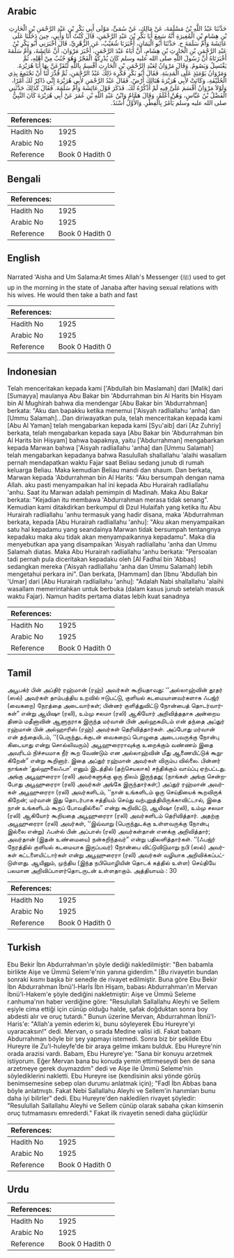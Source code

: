 ## Arabic


<div dir="rtl" lang="ar" style={{fontSize:'larger',backgroundColor:'#f8f9fa',padding:20}}>
حَدَّثَنَا عَبْدُ اللَّهِ بْنُ مَسْلَمَةَ، عَنْ مَالِكٍ، عَنْ سُمَىٍّ، مَوْلَى أَبِي بَكْرِ بْنِ عَبْدِ الرَّحْمَنِ بْنِ الْحَارِثِ بْنِ هِشَامِ بْنِ الْمُغِيرَةِ أَنَّهُ سَمِعَ أَبَا بَكْرِ بْنَ عَبْدِ الرَّحْمَنِ، قَالَ كُنْتُ أَنَا وَأَبِي، حِينَ دَخَلْنَا عَلَى عَائِشَةَ وَأُمِّ سَلَمَةَ ح‏.‏ حَدَّثَنَا أَبُو الْيَمَانِ، أَخْبَرَنَا شُعَيْبٌ، عَنِ الزُّهْرِيِّ، قَالَ أَخْبَرَنِي أَبُو بَكْرِ بْنُ عَبْدِ الرَّحْمَنِ بْنِ الْحَارِثِ بْنِ هِشَامٍ، أَنَّ أَبَاهُ عَبْدَ الرَّحْمَنِ، أَخْبَرَ مَرْوَانَ، أَنَّ عَائِشَةَ، وَأُمَّ سَلَمَةَ أَخْبَرَتَاهُ أَنَّ رَسُولَ اللَّهِ صلى الله عليه وسلم كَانَ يُدْرِكُهُ الْفَجْرُ وَهُوَ جُنُبٌ مِنْ أَهْلِهِ، ثُمَّ يَغْتَسِلُ وَيَصُومُ‏.‏ وَقَالَ مَرْوَانُ لِعَبْدِ الرَّحْمَنِ بْنِ الْحَارِثِ أُقْسِمُ بِاللَّهِ لَتُقَرِّعَنَّ بِهَا أَبَا هُرَيْرَةَ‏.‏ وَمَرْوَانُ يَوْمَئِذٍ عَلَى الْمَدِينَةِ‏.‏ فَقَالَ أَبُو بَكْرٍ فَكَرِهَ ذَلِكَ عَبْدُ الرَّحْمَنِ، ثُمَّ قُدِّرَ لَنَا أَنْ نَجْتَمِعَ بِذِي الْحُلَيْفَةِ، وَكَانَتْ لأَبِي هُرَيْرَةَ هُنَالِكَ أَرْضٌ، فَقَالَ عَبْدُ الرَّحْمَنِ لأَبِي هُرَيْرَةَ إِنِّي ذَاكِرٌ لَكَ أَمْرًا، وَلَوْلاَ مَرْوَانُ أَقْسَمَ عَلَىَّ فِيهِ لَمْ أَذْكُرْهُ لَكَ‏.‏ فَذَكَرَ قَوْلَ عَائِشَةَ وَأُمِّ سَلَمَةَ‏.‏ فَقَالَ كَذَلِكَ حَدَّثَنِي الْفَضْلُ بْنُ عَبَّاسٍ، وَهُنَّ أَعْلَمُ، وَقَالَ هَمَّامٌ وَابْنُ عَبْدِ اللَّهِ بْنِ عُمَرَ عَنْ أَبِي هُرَيْرَةَ كَانَ النَّبِيُّ صلى الله عليه وسلم يَأْمُرُ بِالْفِطْرِ‏.‏ وَالأَوَّلُ أَسْنَدُ‏.‏
</div>
<div style={{backgroundColor:'#f8f9fa',padding:20, marginBottom: 10}}><table> <thead> <tr> <th>References:</th> <th></th> </tr> </thead> <tbody><tr><td>Hadith No</td><td>1925</td></tr><tr><td>Arabic No</td><td>1925</td></tr><tr><td>Reference</td><td>Book 0 Hadith 0</td></tr></tbody></table></div>

## Bengali


<div dir="ltr" lang="bn" style={{fontSize:'larger',backgroundColor:'#f8f9fa',padding:20}}>

</div>
<div style={{backgroundColor:'#f8f9fa',padding:20, marginBottom: 10}}><table> <thead> <tr> <th>References:</th> <th></th> </tr> </thead> <tbody><tr><td>Hadith No</td><td>1925</td></tr><tr><td>Arabic No</td><td>1925</td></tr><tr><td>Reference</td><td>Book 0 Hadith 0</td></tr></tbody></table></div>

## English


<div dir="ltr" lang="en" style={{fontSize:'larger',backgroundColor:'#f8f9fa',padding:20}}>
Narrated 'Aisha and Um Salama:At times Allah's Messenger (ﷺ) used to get up in the morning in the state of Janaba after having sexual relations with his wives. He would then take a bath and fast
</div>
<div style={{backgroundColor:'#f8f9fa',padding:20, marginBottom: 10}}><table> <thead> <tr> <th>References:</th> <th></th> </tr> </thead> <tbody><tr><td>Hadith No</td><td>1925</td></tr><tr><td>Arabic No</td><td>1925</td></tr><tr><td>Reference</td><td>Book 0 Hadith 0</td></tr></tbody></table></div>

## Indonesian


<div dir="ltr" lang="id" style={{fontSize:'larger',backgroundColor:'#f8f9fa',padding:20}}>
Telah menceritakan kepada kami ['Abdullah bin Maslamah] dari [Malik] dari [Sumayya] maulanya Abu Bakar bin 'Abdurrahman bin Al Harits bin Hisyam bin Al Mughirah bahwa dia mendengar [Abu Bakar bin 'Abdurrahman] berkata: "Aku dan bapakku ketika menemui ['Aisyah radliallahu 'anha] dan [Ummu Salamah]...Dan diriwayatkan pula, telah menceritakan kepada kami [Abu Al Yaman] telah mengabarkan kepada kami [Syu'aib] dari [Az Zuhriy] berkata, telah mengabarkan kepada saya [Abu Bakar bin 'Abdurrahman bin Al Harits bin Hisyam] bahwa bapaknya, yaitu ['Abdurrahman] mengabarkan kepada Marwan bahwa ['Aisyah radliallahu 'anha] dan [Ummu Salamah] telah mengabarkan kepadanya bahwa Rasulullah shallallahu 'alaihi wasallam pernah mendapatkan waktu Fajar saat Beliau sedang junub di rumah keluarga Beliau. Maka kemudian Beliau mandi dan shaum. Dan berkata, Marwan kepada 'Abdurrahman bin Al Harits: "Aku bersumpah dengan nama Allah. aku pasti menyampaikan hal ini kepada Abu Hurairah radliallahu 'anhu. Saat itu Marwan adalah pemimpin di Madinah. Maka Abu Bakar berkata: "Kejadian itu membawa 'Abdurrahman merasa tidak senang". Kemudian kami ditakdirkan berkumpul di Dzul Hulaifah yang ketika itu Abu Hurairah radliallahu 'anhu termasuk yang hadir disana, maka 'Abdurrahman berkata, kepada [Abu Hurairah radliallahu 'anhu]: "Aku akan menyampaikan satu hal kepadamu yang seandainya Marwan tidak bersumpah tentangnya kepadaku maka aku tidak akan menyampaikannya kepadamu". Maka dia menyebutkan apa yang disampaikan 'Aisyah radliallahu 'anha dan Ummu Salamah diatas. Maka Abu Hurairah radliallahu 'anhu berkata: "Persoalan tadi pernah pula diceritakan kepadaku oleh [Al Fadhal bin 'Abbas] sedangkan mereka ('Aisyah radliallahu 'anha dan Ummu Salamah) lebih mengetahui perkara ini". Dan berkata, [Hammam] dan [Ibnu 'Abdullah bin 'Umar] dari [Abu Hurairah radliallahu 'anhu]: "Adalah Nabi shallallahu 'alaihi wasallam memerintahkan untuk berbuka (dalam kasus junub setelah masuk waktu Fajar). Namun hadits pertama diatas lebih kuat sanadnya
</div>
<div style={{backgroundColor:'#f8f9fa',padding:20, marginBottom: 10}}><table> <thead> <tr> <th>References:</th> <th></th> </tr> </thead> <tbody><tr><td>Hadith No</td><td>1925</td></tr><tr><td>Arabic No</td><td>1925</td></tr><tr><td>Reference</td><td>Book 0 Hadith 0</td></tr></tbody></table></div>

## Tamil


<div dir="ltr" lang="ta" style={{fontSize:'larger',backgroundColor:'#f8f9fa',padding:20}}>
அபூபக்ர் பின் அப்திர் ரஹ்மான் (ரஹ்) அவர்கள் கூறியதாவது: ‘‘அல்லாஹ்வின் தூதர் (ஸல்) அவர்கள் தாம்பத்திய உறவில் ஈடுபட்டு, குளியல் கடமையானவர்களாக ஃபஜ்ர் (வைகறை) நேரத்தை அடைவார்கள்; பின்னர் குளித்துவிட்டு நோன்பைத் தொடர்வார்கள்” என்று ஆயிஷா (ரலி), உம்மு சலமா (ரலி) ஆகியோர் அறிவித்ததாக அன்றைய தினம் மதீனாவின் ஆளுநராக இருந்த மர்வான் பின் அல்ஹகமிடம் என் தந்தை அப்துர் ரஹ்மான் பின் அல்ஹாரிஸ் (ரஹ்) அவர்கள் தெரிவித்தார்கள். அப்போது மர்வான் என் தந்தையிடம், ‘‘(பெருந்துடக்குடன் வைகறைப் பொழுதை அடைபவருக்கு நோன்பு கிடையாது என்று சொல்லிவரும்) அபூஹுரைராவுக்கு உறைக்கும் வண்ணம் இதை அவரிடம் நிச்சயமாக நீர் கூற வேண்டும் என அல்லாஹ்வின் மீது ஆணையிட்டுக் கூறுகிறேன்” என்று கூறினார். இதை அப்துர் ரஹ்மான் அவர்கள் விரும்ப வில்லை. பின்னர் நாங்கள் ‘துல்ஹுலைஃபா' எனும் இடத்தில் (தற்செயலாக) சந்திக்கும் வாய்ப்பு ஏற்பட்டது. அங்கு அபூஹுரைரா (ரலி) அவர்களுக்கு ஒரு நிலம் இருந்தது; (நாங்கள் அங்கு சென்றபோது அபூஹுரைரா (ரலி) அவர்கள் அங்கே இருந்தார்கள்;) அப்துர் ரஹ்மான் அவர்கள் அபூஹுரைரா (ரலி) அவர்களிடம், ‘‘நான் உங்களிடம் ஒரு செய்தியைக் கூறவிருக் கிறேன்; மர்வான் இது தொடர்பாக சத்தியம் செய்து வற்புறுத்தியிருக்காவிட்டால், இதை நான் உங்களிடம் கூறப் போவதில்லை” என்று கூறிவிட்டு, ஆயிஷா (ரலி), உம்மு சலமா (ரலி) ஆகியோர் கூறியதை அபூஹுரைரா (ரலி) அவர்களிடம் தெரிவித்தார். அதற்கு அபூஹுரைரா (ரலி) அவர்கள், ‘‘இவ்வாறு (பெருந்துடக்கு உள்ளவருக்கு நோன்பு இல்லை என்று) ஃபள்ல் பின் அப்பாஸ் (ரலி) அவர்கள்தான் எனக்கு அறிவித்தார்; அவர்தான் (இதன் உண்மையை) நன்கறிந்தவர்” என்று பதிலளித்தார்கள். ‘‘(ஃபஜ்ர் நேரத்தில் குளியல் கடமையாக இருப்பவர்) நோன்பை விட்டுவிடுமாறு நபி (ஸல்) அவர்கள் கட்டளையிட்டார்கள் என்று அபூஹுரைரா (ரலி) அவர்கள் வழியாக அறிவிக்கப்பட்டுள்ளது. ஆயினும், முந்திய (இந்த நபிமொழியின் தொடக் கத்தில் உள்ள) செய்தியே பலமான அறிவிப்பாளர்தொடருடன் உள்ளதாகும். அத்தியாயம் : 30
</div>
<div style={{backgroundColor:'#f8f9fa',padding:20, marginBottom: 10}}><table> <thead> <tr> <th>References:</th> <th></th> </tr> </thead> <tbody><tr><td>Hadith No</td><td>1925</td></tr><tr><td>Arabic No</td><td>1925</td></tr><tr><td>Reference</td><td>Book 0 Hadith 0</td></tr></tbody></table></div>

## Turkish


<div dir="ltr" lang="tr" style={{fontSize:'larger',backgroundColor:'#f8f9fa',padding:20}}>
Ebu Bekir İbn Abdurrahman'ın şöyle dediği nakledilmiştir: "Ben babamla birlikte Aişe ve Ümmü Selem'e'nin yanına giderdim." [Bu rivayetin bundan sonraki kısmı başka bir senedle de rivayet edilmiştir. Buna göre Ebu Bekir İbn Abdurrahman İbnü'l-Harİs İbn Hişam, babası Abdurrahman'ın Mervan İbnü'l-Hakem'e şöyle dediğini nakletmiştir: Aişe ve Ümmü Seleme r.anhuma'nın haber verdiğine göre: "Resulullah Sallallahu Aleyhi ve Sellem eşiyle cima ettiği için cünüp olduğu halde, şafak doğduktan sonra boy abdesti alır ve oruç tutardı." Bunun üzerine Mervan, Abdurrahman İbnü'l-Haris'e: "Allah'a yemin ederim ki, bunu söyleyerek Ebu Hureyre'yi uyaracaksın!" dedi. Mervan, o sırada Medine valisi idi. Fakat babam Abdurrahman böyle bir şey yapmayı istemedi. Sonra biz bir şekilde Ebu Hureyre ile Zu'l-huleyfe'de bir araya gelme imkanı bulduk. Ebu Hureyre'nin orada arazisi vardı. Babam, Ebu Hureyre'ye: "Sana bir konuyu arzetmek istiyorum. Eğer Mervan bana bu konuda yemin ettirmeseydi ben de sana arzetmeye gerek duymazdım" dedi ve Aişe ile Ümmü Seleme'nin söylediklerini nakletti. Ebu Hureyre ise (kendisinin aksi yönde görüş benimsemesine sebep olan durumu anlatmak için); "Fadl İbn Abbas bana böyle anlatmıştı. Fakat Nebi Sallallahu Aleyhi ve Sellem'in hanımları bunu daha iyi bilirler" dedi. Ebu Hureyre'den nakledilen rivayet şöyledir: "Resulullah Sallallahu Aleyhi ve Sellem cünüp olarak sabaha çıkan kimsenin oruç tutmamasını emrederdi." Fakat ilk rivayetin senedi daha güçlüdür
</div>
<div style={{backgroundColor:'#f8f9fa',padding:20, marginBottom: 10}}><table> <thead> <tr> <th>References:</th> <th></th> </tr> </thead> <tbody><tr><td>Hadith No</td><td>1925</td></tr><tr><td>Arabic No</td><td>1925</td></tr><tr><td>Reference</td><td>Book 0 Hadith 0</td></tr></tbody></table></div>

## Urdu


<div dir="rtl" lang="ur" style={{fontSize:'larger',backgroundColor:'#f8f9fa',padding:20}}>

</div>
<div style={{backgroundColor:'#f8f9fa',padding:20, marginBottom: 10}}><table> <thead> <tr> <th>References:</th> <th></th> </tr> </thead> <tbody><tr><td>Hadith No</td><td>1925</td></tr><tr><td>Arabic No</td><td>1925</td></tr><tr><td>Reference</td><td>Book 0 Hadith 0</td></tr></tbody></table></div>
